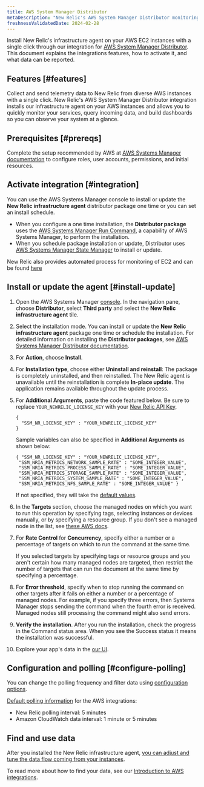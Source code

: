 ```yaml
---
title: AWS System Manager Distributor
metaDescription: "New Relic's AWS System Manager Distributor monitoring integration: what data it reports, and how to enable it."
freshnessValidatedDate: 2024-02-28
---
```


Install New Relic's infrastructure agent on your AWS EC2 instances with a single click through our integration for [AWS System Manager Distributor](https://docs.aws.amazon.com/systems-manager/latest/userguide/distributor.html). This document explains the integrations features, how to activate it, and what data can be reported.

## Features [#features]

Collect and send telemetry data to New Relic from diverse AWS instances with a single click. New Relic's AWS System Manager Distributor integration installs our infrastructure agent on your AWS instances and allows you to quickly monitor your services, query incoming data, and build dashboards so you can observe your system at a glance.

## Prerequisites [#prereqs]

Complete the setup recommended by AWS at [AWS Systems Manager documentation](https://docs.aws.amazon.com/systems-manager/latest/userguide/systems-manager-setting-up.html) to configure roles, user accounts, permissions, and initial resources.

## Activate integration [#integration]

You can use the AWS Systems Manager console to install or update the <DNT>**New Relic infrastructure agent**</DNT> distributor package one time or you can set an install schedule.

* When you configure a one time installation, the <DNT>**Distributor package**</DNT> uses the [AWS Systems Manager Run Command](https://docs.aws.amazon.com/systems-manager/latest/userguide/run-command.html), a capability of AWS Systems Manager, to perform the installation.
* When you schedule package installation or update, Distributor uses [AWS Systems Manager State Manager](https://docs.aws.amazon.com/systems-manager/latest/userguide/systems-manager-state.html) to install or update.

New Relic also provides automated process for monitoring of EC2 and can be found [here](/whats-new/2023/08/whats-new-08-08-automatic-ec2-monitoring-through-nr-agent/)

## Install or update the agent [#install-update]

1. Open the AWS Systems Manager [console](https://console.aws.amazon.com/systems-manager). In the navigation pane, choose <DNT>**Distributor**</DNT>,  select <DNT>**Third party**</DNT> and select the <DNT>**New Relic infrastructure agent**</DNT> tile.

2. Select the installation mode. You can install or update the <DNT>**New Relic infrastructure agent**</DNT> package one time or schedule the installation. For detailed information on installing the <DNT>**Distributor packages**</DNT>, see [AWS Systems Manager Distributor documentation](https://docs.aws.amazon.com/systems-manager/latest/userguide/distributor-working-with-packages-deploy.html).

3. For <DNT>**Action**</DNT>, choose <DNT>**Install**</DNT>.

4. For <DNT>**Installation type**</DNT>, choose either <DNT>**Uninstall and reinstall**</DNT>: The package is completely uninstalled, and then reinstalled. The New Relic agent is unavailable until the reinstallation is complete <DNT>**In-place update**</DNT>. The application remains available throughout the update process.

5. For <DNT>**Additional Arguments**</DNT>, paste the code featured below. Be sure to replace `YOUR_NEWRELIC_LICENSE_KEY` with your [New Relic API Key](/docs/apis/intro-apis/new-relic-api-keys).

   ```
   {
     "SSM_NR_LICENSE_KEY" : "YOUR_NEWRELIC_LICENSE_KEY"
   }
   ```

   Sample variables can also be specified in **Additional Arguments** as shown below:

   ```
   { "SSM_NR_LICENSE_KEY" : "YOUR_NEWRELIC_LICENSE_KEY",
    "SSM_NRIA_METRICS_NETWORK_SAMPLE_RATE" : "SOME_INTEGER_VALUE",
    "SSM_NRIA_METRICS_PROCESS_SAMPLE_RATE" : "SOME_INTEGER_VALUE",
    "SSM_NRIA_METRICS_STORAGE_SAMPLE_RATE" : "SOME_INTEGER_VALUE",
    "SSM_NRIA_METRICS_SYSTEM_SAMPLE_RATE" : "SOME_INTEGER_VALUE", 
    "SSM_NRIA_METRICS_NFS_SAMPLE_RATE" : "SOME_INTEGER_VALUE" }
   ```

   If not specified, they will take the [default values](https://github.com/newrelic/infrastructure-agent/blob/master/assets/examples/infrastructure/newrelic-infra-template.yml.example).

6. In the <DNT>**Targets**</DNT> section, choose the managed nodes on which you want to run this operation by specifying tags, selecting instances or devices manually, or by specifying a resource group.
   If you don't see a managed node in the list, see [these AWS docs](https://docs.aws.amazon.com/systems-manager/latest/userguide/troubleshooting-managed-instances.html).

7. For <DNT>**Rate Control**</DNT> for <DNT>**Concurrency**</DNT>, specify either a number or a percentage of targets on which to run the command at the same time.

   <Callout variant="tip">
     If you selected targets by specifying tags or resource groups and you aren't certain how many managed nodes are targeted, then restrict the number of targets that can run the document at the same time by specifying a percentage.
   </Callout>

8. For <DNT>**Error threshold**</DNT>, specify when to stop running the command on other targets after it fails on either a number or a percentage of managed nodes. For example, if you specify three errors, then Systems Manager stops sending the command when the fourth error is received. Managed nodes still processing the command might also send errors.

9. <DNT>**Verify the installation**</DNT>. After you run the installation, check the progress in the Command status area. When you see the Success status it means the installation was successful.

10. Explore your app's data in the [our UI](one.newrelic.com).

## Configuration and polling [#configure-polling]

You can change the polling frequency and filter data using [configuration options](/docs/integrations/new-relic-integrations/getting-started/configure-polling-frequency-data-collection-cloud-integrations).

[Default polling information](/docs/infrastructure/amazon-integrations/aws-integrations-list/aws-polling-intervals-infrastructure-integrations) for the AWS integrations:

* New Relic polling interval: 5 minutes
* Amazon CloudWatch data interval: 1 minute or 5 minutes

## Find and use data

After you installed the New Relic infrastructure agent, [you can adjust and tune the data flow coming from your instances](/docs/infrastructure/infrastructure-monitoring/get-started/get-started-infrastructure-monitoring).

To read more about how to find your data, see our [Introduction to AWS integrations](/docs/infrastructure/amazon-integrations/get-started/introduction-aws-integrations/#insights).
